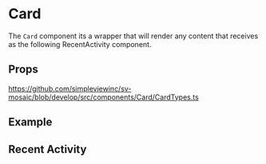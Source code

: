 
<Meta title='Components/Card/Readme' />

# Card

The `Card` component its a wrapper that will render any content that receives as the following RecentActivity component.

## Props

https://github.com/simpleviewinc/sv-mosaic/blob/develop/src/components/Card/CardTypes.ts

## Example

<Preview>
  <stories.Playground />
</Preview>

## Recent Activity

<Preview>
  <stories.RecentActivity />
</Preview>
